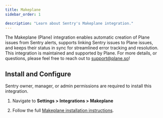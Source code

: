 ```yaml
---
title: Makeplane
sidebar_order: 1

description: "Learn about Sentry's Makeplane integration."
---
```


The Makeplane (Plane) integration enables automatic creation of Plane issues from Sentry alerts, supports linking Sentry issues to Plane issues, and keeps their status in sync for streamlined error tracking and resolution. This integration is maintained and supported by Plane. For more details, or questions, please feel free to reach out to support@plane.so!

## Install and Configure

<Alert>

Sentry owner, manager, or admin permissions are required to install this integration.

</Alert>

1. Navigate to **Settings > Integrations > Makeplane**

2. Follow the full [Makeplane installation instructions](https://docs.plane.so/integrations/sentry).